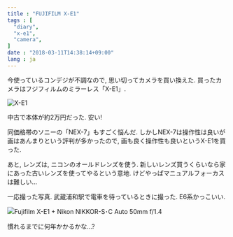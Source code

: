 ```yaml
---
title : "FUJIFILM X-E1"
tags : [
  "diary",
  "x-e1",
  "camera",
]
date : "2018-03-11T14:38:14+09:00"
lang : ja
---
```


今使っているコンデジが不調なので, 思い切ってカメラを買い換えた.
買ったカメラはフジフィルムのミラーレス「X-E1」.

![X-E1](./x-e1-1.jpg)

中古で本体が約2万円だった. 安い!

同価格帯のソニーの「NEX-7」もすごく悩んだ.
しかしNEX-7は操作性は良いが画はあんまりという評判が多かったので,
画も良く操作性も良いというX-E1を買った.

あと, レンズは, ニコンのオールドレンズを使う.
新しいレンズ買うくらいなら家にあった古いレンズを使ってやるという意地.
けどやっぱマニュアルフォーカスは難しい...

一応撮った写真.
武蔵浦和駅で電車を待っているときに撮った.
E6系かっこいい.

![Fujifilm X-E1 + Nikon NIKKOR-S･C Auto 50mm f/1.4](./x-e1-2.jpg)

慣れるまでに何年かかるかな...?
